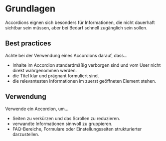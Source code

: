 # Grundlagen

Accordions eignen sich besonders für Informationen, die nicht dauerhaft sichtbar sein müssen, aber bei Bedarf schnell zugänglich sein sollen.

 ## Best practices

 Achte bei der Verwendung eines Accordions darauf, dass...

* Inhalte im Accordion standardmäßig verborgen sind und vom User nicht direkt wahrgenommen werden.
* die Titel klar und prägnant formuliert sind.
* die relevantesten Informationen im zuerst geöffneten Element stehen.

 ## Verwendung

 Verwende ein Accordion, um...

* Seiten zu verkürzen und das Scrollen zu reduzieren.
* verwandte Informationen sinnvoll zu gruppieren.
* FAQ-Bereiche, Formulare oder Einstellungsseiten strukturierter darzustellen.
